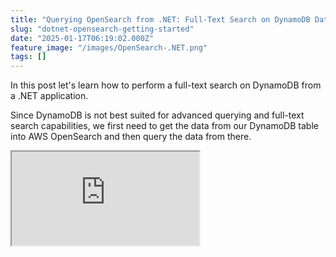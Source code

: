 ```yaml
---
title: "Querying OpenSearch from .NET: Full-Text Search on DynamoDB Data."
slug: "dotnet-opensearch-getting-started"
date: "2025-01-17T06:19:02.000Z"
feature_image: "/images/OpenSearch-.NET.png"
tags: []
---
```


In this post let's learn how to perform a full-text search on DynamoDB from a .NET application.

Since DynamoDB is not best suited for advanced querying and full-text search capabilities, we first need to get the data from our DynamoDB table into AWS OpenSearch and then query the data from there.

<iframe src="https://www.youtube.com/embed/HpCvLEBouI8?feature=oembed" />

This post will explore how to connect to OpenSearch and search the data from a .NET application.

Thanks to AWS for sponsoring this post in my [Amazon DynamoDB Series](__GHOST_URL__/blog/tag/dynamodb/).

DynamoDB To OpenSearch
----------------------

In a previous post, we covered how to set up the DynamoDB Zero ETL integration with OpenSearch to transfer data from DynamoDB to OpenSearch automatically.

[

DynamoDB Zero-ETL Integration With Amazon OpenSearch Service

Let’s learn how to set up the DynamoDB Zero ETL plugin for OpenSearch, a fully managed, no-code setup for ingesting data into Amazon OpenSearch Service.

![](/images/logo-512x512-15.png)Rahul NathRahul Pulikkot Nath

![](/images/DynamoDB-Zero-ETL.png)

](__GHOST_URL__/blog/dynamodb-etl-opensearch-amazon/)

This article expects you to have this pipeline ready and data flowing from DynamoDB to OpenSearch.

I have a Movie's table in DynamoDB which I have already connected to OpenSearch using the ETL pipeline.

![](/images/image-1.png)

DynamoDB Movie table sample record.

The Movie tables contain the Title, Cast, Description, Genre, Year, Rating, IsAvailableForStreaming, and a few other properties.

Let's set up our .NET application to query these data from Amazon OpenSearch.

Amazon OpenSearch and .NET
--------------------------

OpenSearch supports [two .NET clients](https://opensearch.org/docs/latest/clients/dot-net/) - a low-level OpenSearch.NET client and a high-level OpenSearch.Client client.

Both are available as NuGet packages to add to your application and start using.

For this post, we will use the [OpenSearch.Client](https://www.nuget.org/packages/OpenSearch.Client/) high-level NuGet package.

### Connecting to Amazon OpenSearch from .NET

The OpenSearch.Client package provides the `OpenSearchClient` to interact with OpenSearch.

It takes in a `ConnectionSettings` class that you can configure with the connection and authentication details.

    var settings = new ConnectionSettings(
            new Uri("<OPEN SEARCH URL>"),
            new AwsSigV4HttpConnection())
        .DefaultIndex("<OPEN SEARCH INDEX>")
        .DefaultFieldNameInferrer(p => p);
        
    var client = new OpenSearchClient(settings);
    builder.Services.AddSingleton<IOpenSearchClient>(client);

By default, the client uses camelCasing for the property names. Based on how you have your data in OpenSearch you will need to adjust this using the `DefaultFieldNameInferrer`.

In my case, I have the property names as PascalCased, hence overriding it to use the same names as my C# property names..

### Authenticating with Amazon OpenSearch from .NET

Since I am using Amazon OpenSearch, we can use the AWS Credentials to authenticate with OpenSearch.

First, ensure that the appropriate role/user your application is running under has permission to talk to OpenSearch.

![](/images/image.png)

This is very similar to how we added the role ARN to OpenSearch under Security → Roles → `all_access` → Map user.

[

Learn How To Manage Credentials When Building .NET Application on AWS

Learn different ways to set up and manage credentials and sensitive information when building .NET applications on AWS. We will also touch upon some of the tools and utilities that I have set up on my local development machine to make working with AWS easier.

![](/images/logo-512x512-16.png)Rahul NathRahul Pulikkot Nath

![](/images/secure-key-1.jpg)

](__GHOST_URL__/blog/amazon-credentials-dotnet/)

OpenSearch clients support the ability to sign requests using [AWS Signature V4](https://docs.aws.amazon.com/IAM/latest/UserGuide/reference_sigv.html).

For this, use the overloaded constructor of `ConnectionSettings` and pass in the `AwsSigV4HttpConnection` instance. This creates a new connection, discovering both the credentials and region from the environment.

Querying Amazon OpenSearch from .NET
------------------------------------

To query the index, I have a movie class defined below that reflects the properties available in the OpenSearch index.

    public class Movie
    {
        public int IsAvailableForStreaming { get; set; }
        public string[] Genre { get; set; }
        public string Description { get; set; }
        public string[] Languages { get; set; }
        public double Rating { get; set; }
        public int Year { get; set; }
        public string[] Cast { get; set; }
        public string Title { get; set; }
    }

Below is a sample ElasticSearch query that searches the `movies` index for documents where the specified term appears in either the `Title` or `Description` fields, returning matching results.

    GET  movies/_search
    {
      "query": {
        "bool": {
          "must": [
            {
              "multi_match": {
                "query": "<QUERY TERM HERE>",
                "fields": ["Title", "Description"]
              }
            }
          ]
        }
      }
    }

To convert this to the OpenSearch.Client .NET format we need to use the `SearchDescriptor` class combined with the `QueryContainer` class as shown below.

    var searchDescriptor = new SearchDescriptor<Movie>()
        .Query(q =>
        {
            var mustQueryContainer = new List<QueryContainer>();
            if (!string.IsNullOrEmpty(request.Query))
            {
                mustQueryContainer.Add(q.MultiMatch(m => m
                    .Fields(f => f.Field(ff => ff.Title).Field(ff => ff.Description))
                    .Query(request.Query)
                ));
            }
         
            return q.Bool(b => b
                    .Must(mustQueryContainer.ToArray())
            );
        });
    
         var response = await searchClient.SearchAsync<Movie>(searchDescriptor)
    
         return response.Documents;

We can then use the `SearchAsync` method on the OpenSearchClient and pass the searchdescriptor instance of the query.

This returns a list of movies matching the searchdescriptor criteria specified.

### Advanced OpenSearch Query Example using .NET

Below is a more advanced query on the OpenSearch Index that searches for documents where the term "avengers" appears in the `Title` or `Description` fields, and filters the results to include only those that are available for streaming and have a Rating of 8 and above.

    GET  movies/_search
    {
      "query": {
        "bool": {
          "must": [
            {
              "multi_match": {
                "query": "avengers",
                "fields": ["Title", "Description"]
              }
            }
          ],
          "filter": [
            {
              "term": {
                "IsAvailableForStreaming": 1
              }
            },
            {
              "range": {
                "Rating": {
                  "gte": 8
                }
              }
            }
          ]
        }
      }
    }

Below is the equivalent of it in the OpenSearch .NET client.

    var searchDescriptor = new SearchDescriptor < Movie > ()
      .Query(q => {
        var mustQueryContainer = new List < QueryContainer > ();
        var filterQueryContainer = new List < QueryContainer > ();
        
        // Search Title and Description with the Query
        if (!string.IsNullOrEmpty(request.Query)) {
          mustQueryContainer.Add(q.MultiMatch(m => m
            .Fields(f => f.Field(ff => ff.Title).Field(ff => ff.Description))
            .Query(request.Query)
          ));
        }
        
        // Filter by IsAvailableForStreaming
        if (request.IsAvailableForStreaming.HasValue) {
          filterQueryContainer.Add(q.Term(
            t => t.Field(f => f.IsAvailableForStreaming)
            .Value(request.IsAvailableForStreaming.GetValueOrDefault() ? 1 L : 0 L)));
        }
        
        // Filter by MinRating
        if (request.MinRating.HasValue) {
          filterQueryContainer.Add(
            q.Range(r => r.Field(f => f.Rating).GreaterThanOrEquals(request.MinRating)));
        }
        
        return q.Bool(b => b
          .Must(mustQueryContainer.ToArray()) // Scoring conditions
          .Filter(filterQueryContainer.ToArray()) // Non-scoring conditions
        );
      });
      
    var response = await openSearchClient.SearchAsync < Movie > (searchDescriptor);
    return response.Documents;